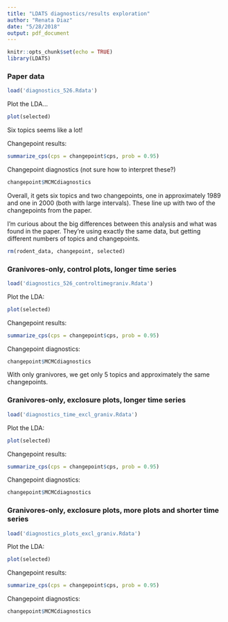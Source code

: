 ```yaml
---
title: "LDATS diagnostics/results exploration"
author: "Renata Diaz"
date: "5/28/2018"
output: pdf_document
---
```


```r
knitr::opts_chunk$set(echo = TRUE)
library(LDATS)
```

### Paper data

```r
load('diagnostics_526.Rdata')
```

Plot the LDA...

```r
plot(selected)
```

Six topics seems like a lot!

Changepoint results:

```r

summarize_cps(cps = changepoint$cps, prob = 0.95)

```


Changepoint diagnostics (not sure how to interpret these?)

```r
changepoint$MCMCdiagnostics
```


Overall, it gets six topics and two changepoints, one in approximately 1989 and one in 2000 (both with large intervals). These line up with two of the changepoints from the paper. 

I'm curious about the big differences between this analysis and what was found in the paper. They're using exactly the same data, but getting different numbers of topics and changepoints. 

```r
rm(rodent_data, changepoint, selected)
```

### Granivores-only, control plots, longer time series

```r
load('diagnostics_526_controltimegraniv.Rdata')
```

Plot the LDA:

```r
plot(selected)
```


Changepoint results:

```r

summarize_cps(cps = changepoint$cps, prob = 0.95)

```


Changepoint diagnostics:

```r
changepoint$MCMCdiagnostics
```


With only granivores, we get only 5 topics and approximately the same changepoints.

### Granivores-only, exclosure plots, longer time series

```r
load('diagnostics_time_excl_graniv.Rdata')
```

Plot the LDA:

```r
plot(selected)
```


Changepoint results:

```r

summarize_cps(cps = changepoint$cps, prob = 0.95)

```


Changepoint diagnostics:

```r
changepoint$MCMCdiagnostics
```

### Granivores-only, exclosure plots, more plots and shorter time series

```r
load('diagnostics_plots_excl_graniv.Rdata')
```

Plot the LDA:

```r
plot(selected)
```


Changepoint results:

```r

summarize_cps(cps = changepoint$cps, prob = 0.95)

```


Changepoint diagnostics:

```r
changepoint$MCMCdiagnostics
```

